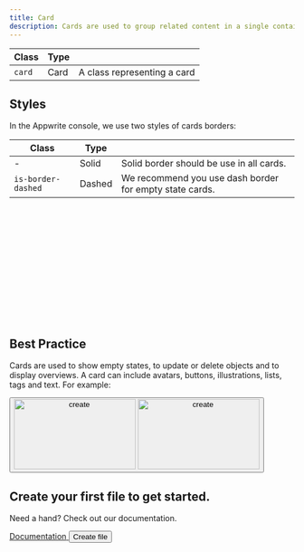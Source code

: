 ```yaml
---
title: Card
description: Cards are used to group related content in a single container. This can include text, images, lists, buttons, and other elements.
---
```


| Class  | Type |                             |
| ------ | ---- | --------------------------- |
| `card` | Card | A class representing a card |

## Styles

In the Appwrite console, we use two styles of cards borders:

| Class              | Type   |                                                         |
| ------------------ | ------ | ------------------------------------------------------- |
| -                  | Solid  | Solid border should be use in all cards.                |
| `is-border-dashed` | Dashed | We recommend you use dash border for empty state cards. |

<Preview center>
  <article class="card" style="width: 300px; height: 100px;"></article>
  <article
    class="card is-border-dashed"
    style="width: 300px; height: 100px;"
  ></article>
</Preview>

## Best Practice

Cards are used to show empty states, to update or delete objects and to display overviews. A card can include avatars, buttons, illustrations, lists, tags and text. For example:

<Showcase>
  <article class="card u-grid u-cross-center u-min-width-100-percent u-flex-shrink-0 common-section">
    <div class="u-flex u-flex-vertical u-cross-center u-gap-24">
      <button type="button" aria-label="create {target}">
        <img
          class="u-only-light"
          src="/empty-light.svg"
          alt="create"
          aria-hidden="true"
          height="124"
          width="215"
        />
        <img
          class="u-only-dark"
          src="/empty-dark.svg"
          alt="create"
          aria-hidden="true"
          height="124"
          width="215"
        />
      </button>
      <div class="u-text-center">
        <h2 class="heading-level-7 u-trim-1">
          Create your first file to get started.
        </h2>
        <p class="body-text-2 u-margin-block-start-4">
          Need a hand? Check out our documentation.
        </p>
      </div>
      <div class="u-flex u-gap-16 u-main-center">
        <a
          disabled="false"
          href="https://appwrite.io/docs/storage#createFile"
          target="_blank"
          rel="noopener noreferrer"
          class="button is-text"
          aria-label="create {target}"
        >
          <span class="text">Documentation</span>
        </a>
        <button class="button is-secondary" type="button">
          <span class="text">Create file</span>
        </button>
      </div>
    </div>
  </article>
</Showcase>
